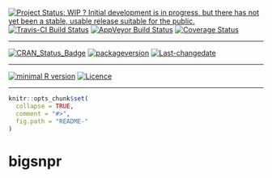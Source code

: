 <!-- rmarkdown v1 -->

[![Project Status: WIP ? Initial development is in progress, but there has not yet been a stable, usable release suitable for the
public.](http://www.repostatus.org/badges/latest/wip.svg)](http://www.repostatus.org/#wip)
[![Travis-CI Build Status](https://travis-ci.org/privefl/bigsnpr.svg?branch=master)](https://travis-ci.org/privefl/bigsnpr)
[![AppVeyor Build Status](https://ci.appveyor.com/api/projects/status/github/privefl/bigsnpr?branch=master&svg=true)](https://ci.appveyor.com/project/privefl/bigsnpr)
[![Coverage Status](https://img.shields.io/codecov/c/github/privefl/bigsnpr/master.svg)](https://codecov.io/github/privefl/bigsnpr?branch=master)
 
---
 
[![CRAN_Status_Badge](http://www.r-pkg.org/badges/version/bigsnpr)](http://cran.r-project.org/package=bigsnpr)
[![packageversion](https://img.shields.io/badge/Package%20version-0.1.0-orange.svg?style=flat-square)](commits/master)
[![Last-changedate](https://img.shields.io/badge/last%20change-`r gsub('-', '--', Sys.Date())`-yellowgreen.svg)](/commits/master)

 
---

[![minimal R version](https://img.shields.io/badge/R%3E%3D-3.2.5-6666ff.svg)](https://cran.r-project.org/)
[![Licence](https://img.shields.io/badge/licence-GPL--3-blue.svg)](https://www.gnu.org/licenses/gpl-3.0.en.html)

---
 
<!-- README.md is generated from README.Rmd. Please edit that file -->

```r
knitr::opts_chunk$set(
  collapse = TRUE,
  comment = "#>",
  fig.path = "README-"
)
```

# bigsnpr



